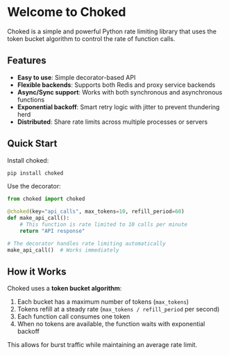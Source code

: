 # Welcome to Choked

Choked is a simple and powerful Python rate limiting library that uses the token bucket algorithm to control the rate of function calls.

## Features

- **Easy to use**: Simple decorator-based API
- **Flexible backends**: Supports both Redis and proxy service backends
- **Async/Sync support**: Works with both synchronous and asynchronous functions
- **Exponential backoff**: Smart retry logic with jitter to prevent thundering herd
- **Distributed**: Share rate limits across multiple processes or servers

## Quick Start

Install choked:

```bash
pip install choked
```

Use the decorator:

```python
from choked import choked

@choked(key="api_calls", max_tokens=10, refill_period=60)
def make_api_call():
    # This function is rate limited to 10 calls per minute
    return "API response"

# The decorator handles rate limiting automatically
make_api_call()  # Works immediately
```

## How it Works

Choked uses a **token bucket algorithm**:

1. Each bucket has a maximum number of tokens (`max_tokens`)
2. Tokens refill at a steady rate (`max_tokens / refill_period` per second)
3. Each function call consumes one token
4. When no tokens are available, the function waits with exponential backoff

This allows for burst traffic while maintaining an average rate limit.
